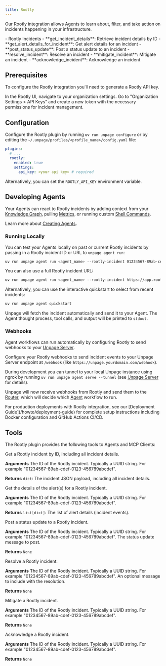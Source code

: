 ```yaml
---
title: Rootly
---
```


Our Rootly integration allows [Agents](/concepts/agents) to learn about, filter, and
take action on incidents happening in your infrastructure.

<AccordionGroup>
  <Accordion title="Knowledge Graph nodes" icon="diagram-project">
    - Rootly Incidents
  </Accordion>

  <Accordion title="MCP Tools" icon="wrench">
    - **get_incident_details**: Retrieve incident details by ID
    - **get_alert_details_for_incident**: Get alert details for an incident
    - **post_status_update**: Post a status update to an incident
    - **resolve_incident**: Resolve an incident
    - **mitigate_incident**: Mitigate an incident
    - **acknowledge_incident**: Acknowledge an incident
  </Accordion>
</AccordionGroup>

## Prerequisites

To configure the Rootly integration you'll need to generate a Rootly API key.

<Steps>
  <Step title="Open your Rootly Organization Settings">
    In the Rootly UI, navigate to your organization settings.
  </Step>
  <Step title="Generate API Token">
    Go to "Organization Settings > API Keys" and create a new token with the necessary permissions for incident management.
  </Step>
</Steps>


## Configuration
Configure the Rootly plugin by running `uv run unpage configure` or by editing
the `~/.unpage/profiles/<profile_name>/config.yaml` file:

```yaml
plugins:
  # ...
  rootly:
    enabled: true
    settings:
      api_key: <your api key> # required
```

Alternatively, you can set the `ROOTLY_API_KEY` environment variable.


## Developing Agents
Your Agents can react to Rootly incidents by adding context from your
[Knowledge Graph](/concepts/knowledge-graph), pulling [Metrics](/plugins/metrics),
or running custom [Shell Commands](/plugins/shell).

Learn more about [Creating Agents](/concepts/agents).

### Running Locally
You can test your Agents locally on past or current Rootly incidents by
passing in a Rootly incident ID or URL to `unpage agent run`:

```bash
uv run unpage agent run <agent_name> --rootly-incident 01234567-89ab-cdef-0123-456789abcdef
```

You can also use a full Rootly incident URL:

```bash
uv run unpage agent run <agent_name> --rootly-incident https://app.rootly.com/incidents/01234567-89ab-cdef-0123-456789abcdef
```

Alternatively, you can use the interactive quickstart to select from recent incidents:

```bash
uv run unpage agent quickstart
```

Unpage will fetch the incident automatically and send it to your Agent. The
Agent thought process, tool calls, and output will be printed to `stdout`.

### Webhooks
Agent workflows can run automatically by configuring Rootly to send webhooks
to your [Unpage Server](/commands/agent#subcommand%3A-serve).

Configure your Rootly webhooks to send incident events to your Unpage Server
endpoint at `/webhook` (like `https://unpage.yourdomain.com/webhook`).

During development you can tunnel to your local Unpage instance using ngrok by
running `uv run unpage agent serve --tunnel` (see [Unpage Server](/commands/agent#subcommand%3A-serve)
for details).

Unpage will now receive webhooks from Rootly and send them to the
[Router](/concepts/router), which will decide which [Agent](/concepts/agents) workflow to run.

<Info>
For production deployments with Rootly integration, see our [Deployment Guide](/howto/deployment-guide) for complete setup instructions including Docker configuration and GitHub Actions CI/CD.
</Info>


## Tools
The Rootly plugin provides the following tools to Agents and MCP Clients:

<Card title="get_incident_details">
  Get a Rootly incident by ID, including all incident details.

  **Arguments**
  <ParamField path="incident_id" type="string" required>
    The ID of the Rootly incident. Typically a UUID string. For example "01234567-89ab-cdef-0123-456789abcdef".
  </ParamField>

  **Returns** `dict`: The incident JSON payload, including all incident details.
</Card>
<br />

<Card title="get_alert_details_for_incident">
  Get the details of the alert(s) for a Rootly incident.

  **Arguments**
  <ParamField path="incident_id" type="string" required>
    The ID of the Rootly incident. Typically a UUID string. For example "01234567-89ab-cdef-0123-456789abcdef".
  </ParamField>

  **Returns** `list[dict]`: The list of alert details (incident events).
</Card>
<br />

<Card title="post_status_update">
  Post a status update to a Rootly incident.

  **Arguments**
  <ParamField path="incident_id" type="string" required>
    The ID of the Rootly incident. Typically a UUID string. For example "01234567-89ab-cdef-0123-456789abcdef".
  </ParamField>
  <ParamField path="message" type="string" required>
    The status update message to post.
  </ParamField>

  **Returns** `None`
</Card>
<br />

<Card title="resolve_incident">
  Resolve a Rootly incident.

  **Arguments**
  <ParamField path="incident_id" type="string" required>
    The ID of the Rootly incident. Typically a UUID string. For example "01234567-89ab-cdef-0123-456789abcdef".
  </ParamField>
  <ParamField path="resolution_message" type="string">
    An optional message to include with the resolution.
  </ParamField>

  **Returns** `None`
</Card>
<br />

<Card title="mitigate_incident">
  Mitigate a Rootly incident.

  **Arguments**
  <ParamField path="incident_id" type="string" required>
    The ID of the Rootly incident. Typically a UUID string. For example "01234567-89ab-cdef-0123-456789abcdef".
  </ParamField>

  **Returns** `None`
</Card>
<br />

<Card title="acknowledge_incident">
  Acknowledge a Rootly incident.

  **Arguments**
  <ParamField path="incident_id" type="string" required>
    The ID of the Rootly incident. Typically a UUID string. For example "01234567-89ab-cdef-0123-456789abcdef".
  </ParamField>

  **Returns** `None`
</Card>